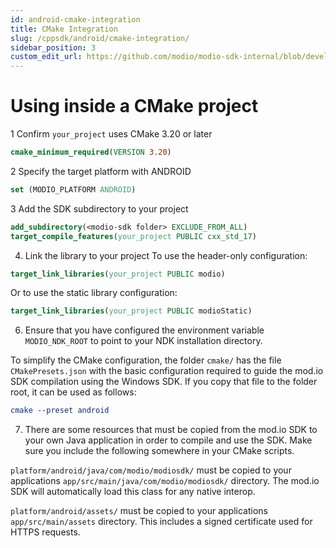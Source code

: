 ```yaml
---
id: android-cmake-integration
title: CMake Integration
slug: /cppsdk/android/cmake-integration/
sidebar_position: 3
custom_edit_url: https://github.com/modio/modio-sdk-internal/blob/develop/platform/android/doc/cmake-integration.mdx
---
```


# Using inside a CMake project

1 Confirm `your_project` uses CMake 3.20 or later
```cmake
cmake_minimum_required(VERSION 3.20)
```
2 Specify the target platform with ANDROID
```cmake
set (MODIO_PLATFORM ANDROID)
```
3 Add the SDK subdirectory to your project
```cmake
add_subdirectory(<modio-sdk folder> EXCLUDE_FROM_ALL)
target_compile_features(your_project PUBLIC cxx_std_17)
```
4. Link the library to your project
To use the header-only configuration:
```cmake
target_link_libraries(your_project PUBLIC modio)
```
Or to use the static library configuration:

```cmake
target_link_libraries(your_project PUBLIC modioStatic)
```

6. Ensure that you have configured the environment variable `MODIO_NDK_ROOT` to point to your NDK installation directory.

To simplify the CMake configuration, the folder `cmake/` has the file `CMakePresets.json` with the basic configuration required to guide the mod.io SDK compilation using the Windows SDK. If you copy that file to the folder root, it can be used as follows:

```cmake
cmake --preset android
```

7. There are some resources that must be copied from the mod.io SDK to your own Java application in order to compile and use the SDK. Make sure you include the following somewhere in your CMake scripts.

`platform/android/java/com/modio/modiosdk/` must be copied to your applications `app/src/main/java/com/modio/modiosdk/` directory. The mod.io SDK will automatically load this class for any native interop.

`platform/android/assets/` must be copied to your applications `app/src/main/assets` directory. This includes a signed certificate used for HTTPS requests.
